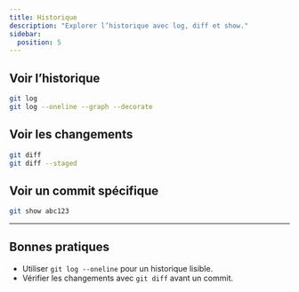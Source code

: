 ```yaml
---
title: Historique
description: "Explorer l’historique avec log, diff et show."
sidebar:
  position: 5
---
```


## Voir l’historique

```bash
git log
git log --oneline --graph --decorate
```

## Voir les changements

```bash
git diff
git diff --staged
```

## Voir un commit spécifique

```bash
git show abc123
```

---

## Bonnes pratiques

- Utiliser `git log --oneline` pour un historique lisible.  
- Vérifier les changements avec `git diff` avant un commit.  
